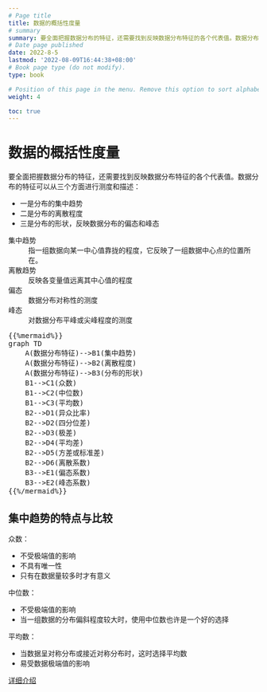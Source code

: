 ```yaml
---
# Page title
title: 数据的概括性度量
# summary
summary: 要全面把握数据分布的特征，还需要找到反映数据分布特征的各个代表值。数据分布的特征可以从三个方面进行测度和描述：一是分布的集中趋势,二是分布的离散程度三是分布的形状,反映数据分布的偏态和峰态
# Date page published
date: 2022-8-5
lastmod: '2022-08-09T16:44:38+08:00'
# Book page type (do not modify).
type: book

# Position of this page in the menu. Remove this option to sort alphabetically.
weight: 4

toc: true
---
```


# 数据的概括性度量

要全面把握数据分布的特征，还需要找到反映数据分布特征的各个代表值。数据分布的特征可以从三个方面进行测度和描述：

* 一是分布的集中趋势
* 二是分布的离散程度
* 三是分布的形状，反映数据分布的偏态和峰态

集中趋势
:    指一组数据向某一中心值靠拢的程度，它反映了一组数据中心点的位置所在。

离散趋势
:    反映各变量值远离其中心值的程度

偏态
:   数据分布对称性的测度

峰态
:   对数据分布平峰或尖峰程度的测度   

<pre>
{{%mermaid%}}
graph TD
    A(数据分布特征)-->B1(集中趋势)
    A(数据分布特征)-->B2(离散程度)
    A(数据分布特征)-->B3(分布的形状)
    B1-->C1(众数)
    B1-->C2(中位数)
    B1-->C3(平均数)
    B2-->D1(异众比率)
    B2-->D2(四分位差)
    B2-->D3(极差)
    B2-->D4(平均差)
    B2-->D5(方差或标准差)
    B2-->D6(离散系数)
    B3-->E1(偏态系数)
    B3-->E2(峰态系数)
{{%/mermaid%}}
</pre>

## 集中趋势的特点与比较

众数：

* 不受极端值的影响
* 不具有唯一性
* 只有在数据量较多时才有意义

中位数：

* 不受极端值的影响
* 当一组数据的分布偏斜程度较大时，使用中位数也许是一个好的选择

平均数：

* 当数据呈对称分布或接近对称分布时，这时选择平均数
* 易受数据极端值的影响 

<a href="../table.html" target=_blank>详细介绍</a>

